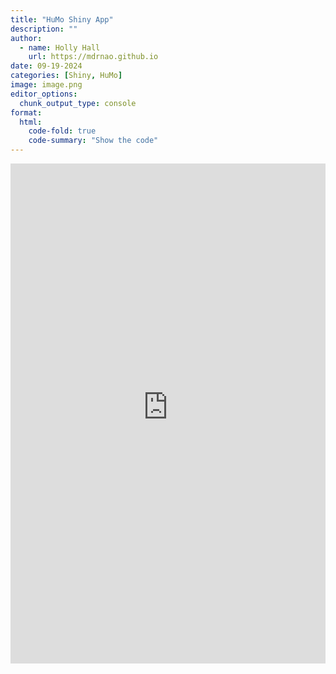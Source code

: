 ```yaml
---
title: "HuMo Shiny App"
description: ""
author: 
  - name: Holly Hall
    url: https://mdrnao.github.io
date: 09-19-2024
categories: [Shiny, HuMo]
image: image.png
editor_options: 
  chunk_output_type: console
format:
  html:
    code-fold: true
    code-summary: "Show the code"
---
```


<iframe height="800" width="100%" frameborder="no" src=" http://shinyapps.crukscotlandinstitute.ac.uk/humo_app/">

</iframe>

